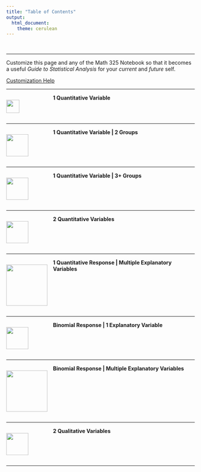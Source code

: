 ---
title: "Table of Contents"
output: 
  html_document:
    theme: cerulean
---

<br>

----

Customize this page and any of the Math 325 Notebook so that it becomes a useful *Guide to Statistical Analysis* for your *current* and *future* self. 

<!-- This is how to comment text out. You can comment out the above instructions if you wish. Comments allow the text to remain in the Rmd file, but not be displayed in the html file. -->

[Customization Help](RMarkdownHints.html)

----

<div style="float:left;width:125px;" align=center>
<img src="./Images/QuantY.png" width=35px;>
</div>
<div style="padding-left:125px;">
<!-- Add your customizations in the area below: -->

**1 Quantitative Variable**








<!------------------------------------------------>
</div>
<div style="clear:both;"></div>

----

<div style="float:left;width:125px;" align=center>
<img src="./Images/QuantYQualXg2.png" width=59px;>
</div>
<div style="padding-left:125px;">
<!-- Add your customizations in the area below: -->

**1 Quantitative Variable | 2 Groups**







<!------------------------------------------------>
</div>
<div style="clear:both;"></div>

----

<div style="float:left;width:125px;" align=center>
<img src="./Images/QuantYQualXg3plus.png" width=59px;>
</div>
<div style="padding-left:125px;">
<!-- Add your customizations in the area below: -->

**1 Quantitative Variable | 3+ Groups**







<!------------------------------------------------>
</div>
<div style="clear:both;"></div>

----

<div style="float:left;width:125px;" align=center>
<img src="./Images/QuantYQuantX.png" width=59px;>
</div>
<div style="padding-left:125px;">
<!-- Add your customizations in the area below: -->

**2 Quantitative Variables**







<!------------------------------------------------>
</div>
<div style="clear:both;"></div>

----

<div style="float:left;width:125px;" align=center>
<img src="./Images/QuantYMultX.png" width=110px;>
</div>
<div style="padding-left:125px;">
<!-- Add your customizations in the area below: -->

**1 Quantitative Response | Multiple Explanatory Variables**







<!------------------------------------------------>
</div>
<div style="clear:both;"></div>

----

<div style="float:left;width:125px;" align=center>
<img src="./Images/BinomYQuantX.png" width=59px;>
</div>
<div style="padding-left:125px;">
<!-- Add your customizations in the area below: -->

**Binomial Response | 1 Explanatory Variable**







<!------------------------------------------------>
</div>
<div style="clear:both;"></div>

----

<div style="float:left;width:125px;" align=center>
<img src="./Images/BinomYMultX.png" width=110px;>
</div>
<div style="padding-left:125px;">
<!-- Add your customizations in the area below: -->

**Binomial Response | Multiple Explanatory Variables**







<!------------------------------------------------>
</div>
<div style="clear:both;"></div>

----

<div style="float:left;width:125px;" align=center>
<img src="./Images/QualYQualX.png" width=59px;>
</div>
<div style="padding-left:125px;">
<!-- Add your customizations in the area below: -->

**2 Qualitative Variables**







<!------------------------------------------------>
</div>
<div style="clear:both;"></div>

----

<footer></footer>

